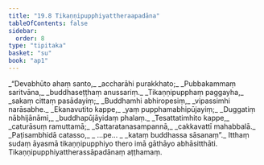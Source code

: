 ```yaml
---
title: "19.8 Tikaṇṇipupphiyattheraapadāna"
tableOfContents: false
sidebar:
  order: 8
type: "tipitaka"
basket: "su"
book: "ap1"
---
```



<DynamicBreadcrumb />

<Division number="46" book="ap1" bookNo="20" page="217">

<Paragraph number="2640" type="verses" book="ap1">
_“Devabhūto ahaṃ santo,_  
_accharāhi purakkhato;_  
_Pubbakammaṃ saritvāna,_  
_buddhaseṭṭhaṃ anussariṃ._  

</Paragraph>

</Division>
<Division number="47" book="ap1" bookNo="20" page="217">

<Paragraph number="2641" type="verses" book="ap1">
_Tikaṇṇipupphaṃ paggayha,_  
_sakaṃ cittaṃ pasādayiṃ;_  
_Buddhamhi abhiropesiṃ,_  
_vipassimhi narāsabhe._  

</Paragraph>

</Division>
<Division number="48" book="ap1" bookNo="20" page="218">

<Paragraph number="2642" type="verses" book="ap1">
_Ekanavutito kappe,_  
_yaṃ pupphamabhipūjayiṃ;_  
_Duggatiṃ nābhijānāmi,_  
_buddhapūjāyidaṃ phalaṃ._  

</Paragraph>

</Division>
<Division number="49" book="ap1" bookNo="20" page="218">

<Paragraph number="2643" type="verses" book="ap1">
_Tesattatimhito kappe,_  
_caturāsuṃ ramuttamā;_  
_Sattaratanasampannā,_  
_cakkavattī mahabbalā._  

</Paragraph>

</Division>
<Division number="50" book="ap1" bookNo="20" page="218">

<Paragraph number="2644" type="verses" book="ap1">
_Paṭisambhidā catasso,_  
_ …pe… _  
_kataṃ buddhassa sāsanaṃ”._  

</Paragraph>

<Paragraph number="2645" book="ap1">
Itthaṃ sudaṃ āyasmā tikaṇṇipupphiyo thero imā gāthāyo abhāsitthāti.

</Paragraph>
</Division>

<Paragraph number="2646" type="center" book="ap1">
Tikaṇṇipupphiyattherassāpadānaṃ aṭṭhamaṃ.
</Paragraph>